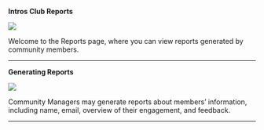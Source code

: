**Intros Club Reports**

![](/images/reports1.png)

Welcome to the Reports page, where you can view reports generated by community members.

---

**Generating Reports**

![](/images/reports2.png)

Community Managers may generate reports about members’ information, including name, email, overview of their engagement, and feedback.

---
